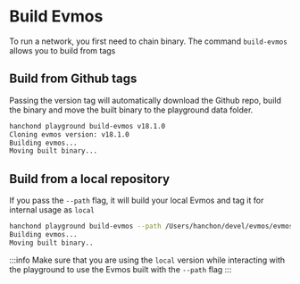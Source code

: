 # Build Evmos

To run a network, you first need to chain binary. The command `build-evmos` allows you to build from tags

## Build from Github tags

Passing the version tag will automatically download the Github repo, build the binary and move the built binary to the playground data folder.

```sh
hanchond playground build-evmos v18.1.0
Cloning evmos version: v18.1.0
Building evmos...
Moving built binary...
```

## Build from a local repository

If you pass the `--path` flag, it will build your local Evmos and tag it for internal usage as `local`

```sh
hanchond playground build-evmos --path /Users/hanchon/devel/evmos/evmos
Building evmos...
Moving built binary..
```

:::info
Make sure that you are using the `local` version while interacting with the playground to use the Evmos built with the `--path` flag
:::
